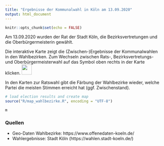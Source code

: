 ```yaml
---
title: "Ergebnisse der Kommunalwahl in Köln am 13.09.2020"
output: html_document
---
```


```r
knitr::opts_chunk$set(echo = FALSE)
```


Am 13.09.2020 wurden der Rat der Stadt Köln, die Bezirksvertretungen und die Oberbürgermeisterin gewählt.

Die interaktive Karte zeigt die (Zwischen-)Ergebnisse der Kommunalwahlen in den Wahlbezirken. Zum Wechseln zwischen Rats-, Bezirksvertretungs- und Oberbürgermeisterwahl auf das Symbol oben rechts in der Karte klicken.
![](input/icon_leaflet_choose_map.png){width=33px, height=33px} 

In den Karten zur Ratswahl gibt die Färbung der Wahlbezirke wieder, welche Partei die meisten Stimmen erreicht hat (ggf. Zwischenstand).

```r
# load election results and create map
source("R/map_wahlbezirke.R", encoding = "UTF-8")
```


```r
m
```




### Quellen

* Geo-Daten Wahlbezirke: https://www.offenedaten-koeln.de/
* Wahlergebnisse: Stadt Köln (https://wahlen.stadt-koeln.de/)